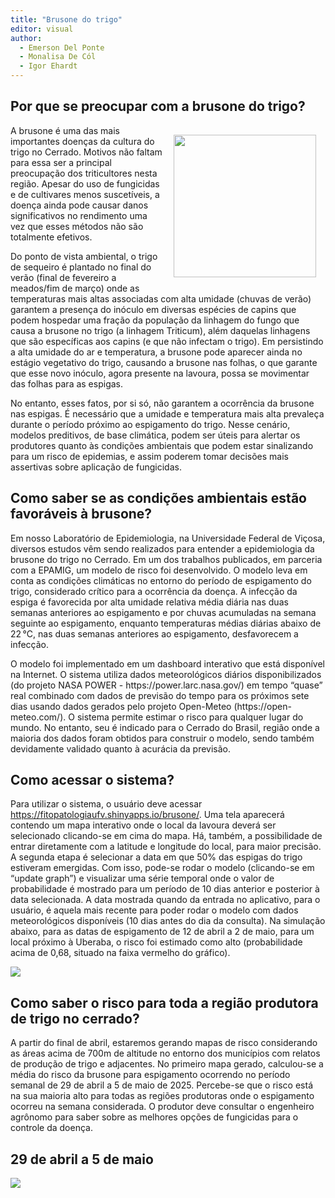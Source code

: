 ```yaml
---
title: "Brusone do trigo"
editor: visual
author: 
  - Emerson Del Ponte
  - Monalisa De Cól
  - Igor Ehardt
---
```


## **Por que se preocupar com a brusone do trigo?**

![](figs/brusone_foto.jpg){style="float:right; margin: 15px" width="228"}

A brusone é uma das mais importantes doenças da cultura do trigo no Cerrado. Motivos não faltam para essa ser a principal preocupação dos triticultores nesta região. Apesar do uso de fungicidas e de cultivares menos suscetíveis, a doença ainda pode causar danos significativos no rendimento uma vez que esses métodos não são totalmente efetivos.

Do ponto de vista ambiental, o trigo de sequeiro é plantado no final do verão (final de fevereiro a meados/fim de março) onde as temperaturas mais altas associadas com alta umidade (chuvas de verão) garantem a presença do inóculo em diversas espécies de capins que podem hospedar uma fração da população da linhagem do fungo que causa a brusone no trigo (a linhagem Triticum), além daquelas linhagens que são específicas aos capins (e que não infectam o trigo). Em persistindo a alta umidade do ar e temperatura, a brusone pode aparecer ainda no estágio vegetativo do trigo, causando a brusone nas folhas, o que garante que esse novo inóculo, agora presente na lavoura, possa se movimentar das folhas para as espigas.

No entanto, esses fatos, por si só, não garantem a ocorrência da brusone nas espigas. É necessário que a umidade e temperatura mais alta prevaleça durante o período próximo ao espigamento do trigo. Nesse cenário, modelos preditivos, de base climática, podem ser úteis para alertar os produtores quanto às condições ambientais que podem estar sinalizando para um risco de epidemias, e assim poderem tomar decisões mais assertivas sobre aplicação de fungicidas.

## Como saber se as condições ambientais estão favoráveis à brusone?

Em nosso Laboratório de Epidemiologia, na Universidade Federal de Viçosa, diversos estudos vêm sendo realizados para entender a epidemiologia da brusone do trigo no Cerrado. Em um dos trabalhos publicados, em parceria com a EPAMIG, um modelo de risco foi desenvolvido. O modelo leva em conta as condições climáticas no entorno do período de espigamento do trigo, considerado crítico para a ocorrência da doença. A infecção da espiga é favorecida por alta umidade relativa média diária nas duas semanas anteriores ao espigamento e por chuvas acumuladas na semana seguinte ao espigamento, enquanto temperaturas médias diárias abaixo de 22 °C, nas duas semanas anteriores ao espigamento, desfavorecem a infecção. 

O modelo foi implementado em um dashboard interativo que está disponível na Internet. O sistema utiliza dados meteorológicos diários disponibilizados (do projeto NASA POWER - https://power.larc.nasa.gov/) em tempo “quase” real combinado com dados de previsão do tempo para os próximos sete dias usando dados gerados pelo projeto Open-Meteo (https://open-meteo.com/). O sistema permite estimar o risco para qualquer lugar do mundo. No entanto, seu é indicado para o Cerrado do Brasil, região onde a maioria dos dados foram obtidos para construir o modelo, sendo também devidamente validado quanto à acurácia da previsão. 

## Como acessar o sistema?

Para utilizar o sistema, o usuário deve acessar <https://fitopatologiaufv.shinyapps.io/brusone/>. Uma tela aparecerá contendo um mapa interativo onde o local da lavoura deverá ser selecionado clicando-se em cima do mapa. Há, também, a possibilidade de entrar diretamente com a latitude e longitude do local, para maior precisão. A segunda etapa é selecionar a data em que 50% das espigas do trigo estiveram emergidas. Com isso, pode-se rodar o modelo (clicando-se em “update graph”) e visualizar uma série temporal onde o valor de probabilidade é mostrado para um período de 10 dias anterior e posterior à data selecionada. A data mostrada quando da entrada no aplicativo, para o usuário, é aquela mais recente para poder rodar o modelo com dados meteorológicos disponíveis (10 dias antes do dia da consulta). Na simulação abaixo, para as datas de espigamento de 12 de abril a 2 de maio, para um local próximo à Uberaba, o risco foi estimado como alto (probabilidade acima de 0,68, situado na faixa vermelho do gráfico). 

![](figs/brusone_app.png)

## Como saber o risco para toda a região produtora de trigo no cerrado?

A partir do final de abril, estaremos gerando mapas de risco considerando as áreas acima de 700m de altitude no entorno dos municípios com relatos de produção de trigo e adjacentes. No primeiro mapa gerado, calculou-se a média do risco da brusone para espigamento ocorrendo no período semanal de 29 de abril a 5 de maio de 2025. Percebe-se que o risco está na sua maioria alto para todas as regiões produtoras onde o espigamento ocorreu na semana considerada. O produtor deve consultar o engenheiro agrônomo para saber sobre as melhores opções de fungicidas para o controle da doença.

## 29 de abril a 5 de maio

![](figs/brusone_map_2025_1.jpeg){fig-align="center"}

